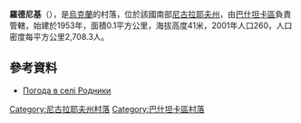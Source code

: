 {{coord|47|13|47|N|32|17|18|E|scale:100000|display=title}}

'''羅德尼基'''（{{lang-uk|Родники}}），是[[烏克蘭|烏克蘭]]的村落，位於該國南部[[尼古拉耶夫州|尼古拉耶夫州]]，由[[巴什坦卡區|巴什坦卡區]]負責管轄，始建於1953年，面積0.1平方公里，海拔高度41米，2001年人口260，人口密度每平方公里2,708.3人。

==參考資料==
* [http://weather.in.ua/ua/nikolaevskaja/22460 Погода в селі Родники] {{Wayback|url=http://weather.in.ua/ua/nikolaevskaja/22460 |date=20160607072841 }}

[[Category:尼古拉耶夫州村落|Category:尼古拉耶夫州村落]]
[[Category:巴什坦卡區村落|Category:巴什坦卡區村落]]


{{Mykolaiv-geo-stub}}